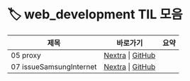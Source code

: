 
# 🏷️ web_development TIL 모음

<LabelIcons />

| 제목 | 바로가기 | 요약 |
|------|----------|------|
| 05 proxy | [Nextra](/til/til-2025/til-07/05-proxy) \| [GitHub](https://github.com/MinHyeok-lee1/TIL/blob/main/2025/07/05-proxy.md) |  |
| 07 issueSamsungInternet | [Nextra](/til/til-2025/til-07/07-issueSamsungInternet) \| [GitHub](https://github.com/MinHyeok-lee1/TIL/blob/main/2025/07/07-issueSamsungInternet.md) |  |
